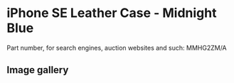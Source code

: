 # iPhone SE Leather Case - Midnight Blue

Part number, for search engines, auction websites and such: MMHG2ZM/A

## Image gallery

<div style={{ width: "768px" }}>
  <GalleryComponent
    images={[
      {
        original: "/everysource/MMHG2",
        thumbnail: "/everypreview/MMHG2",
      },
      {
        original: "/everysource/MMHG2_AV1_GOLD",
        thumbnail: "/everypreview/MMHG2_AV1_GOLD",
      },
      {
        original: "/everysource/MMHG2_AV1_SILVER",
        thumbnail: "/everypreview/MMHG2_AV1_SILVER",
      },
      {
        original: "/everysource/MMHG2_AV1_SPACE_GRAY",
        thumbnail: "/everypreview/MMHG2_AV1_SPACE_GRAY",
      }
    ]}
  />
</div>